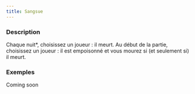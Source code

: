 ```yaml
---
title: Sangsue
---
```



<Role SANGSUE header />

### Description

Chaque nuit*, choisissez un joueur : il meurt. Au début de la partie, choisissez un joueur : il est empoisonné et vous mourez si (et seulement si) il meurt.

### Exemples

Coming soon
